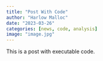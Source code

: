 ```yaml
---
title: "Post With Code"
author: "Harlow Malloc"
date: "2023-03-26"
categories: [news, code, analysis]
image: "image.jpg"
---
```


This is a post with executable code.
